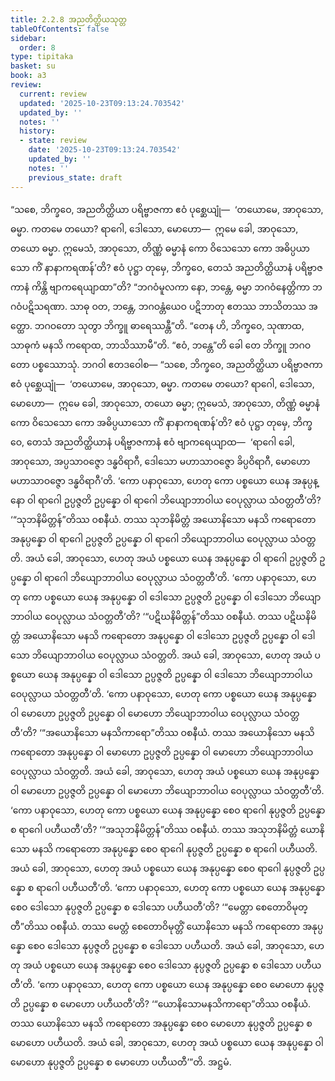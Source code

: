 ```yaml
---
title: 2.2.8 အညတိတ္ထိယသုတ္တ
tableOfContents: false
sidebar:
  order: 8
type: tipitaka
basket: su
book: a3
review:
  current: review
  updated: '2025-10-23T09:13:24.703542'
  updated_by: ''
  notes: ''
  history:
  - state: review
    date: '2025-10-23T09:13:24.703542'
    updated_by: ''
    notes: ''
    previous_state: draft
---
```



<ReviewStatus review={frontmatter.review} showDetails={true} />

<HypothesisAnnotation frontmatter={frontmatter} />

<DynamicBreadcrumb />

<Division number="69" book="a3" e="ch" v="15" p="199">

<Paragraph number="588" book="a3">
“သစေ, ဘိက္ခဝေ, အညတိတ္ထိယာ ပရိဗ္ဗာဇကာ ဧဝံ ပုစ္ဆေယျုံ—  ‘တယောမေ, အာဝုသော, ဓမ္မာ. ကတမေ တယော? ရာဂေါ, ဒေါသော, မောဟော—  ဣမေ ခေါ, အာဝုသော, တယော ဓမ္မာ. ဣမေသံ, အာဝုသော, တိဏ္ဏံ ဓမ္မာနံ ကော ဝိသေသော ကော အဓိပ္ပယာသော ကိံ နာနာကရဏန်’တိ? ဧဝံ ပုဋ္ဌာ တုမှေ, ဘိက္ခဝေ, တေသံ အညတိတ္ထိယာနံ ပရိဗ္ဗာဇကာနံ ကိန္တိ ဗျာကရေယျာထာ”တိ? “ဘဂဝံမူလကာ နော, ဘန္တေ, ဓမ္မာ ဘဂဝံနေတ္တိကာ ဘဂဝံပဋိသရဏာ. သာဓု ဝတ, ဘန္တေ, ဘဂဝန္တံယေဝ ပဋိဘာတု ဧတဿ ဘာသိတဿ အတ္ထော. ဘဂဝတော သုတွာ ဘိက္ခူ ဓာရေဿန္တီ”တိ. “တေန ဟိ, ဘိက္ခဝေ, သုဏာထ, သာဓုကံ မနသိ ကရောထ, ဘာသိဿာမီ”တိ. “ဧဝံ, ဘန္တေ”တိ ခေါ တေ ဘိက္ခူ ဘဂဝတော ပစ္စဿောသုံ. ဘဂဝါ ဧတဒဝေါစ—
</Paragraph>

<Paragraph number="589" book="a3">
“သစေ, ဘိက္ခဝေ, အညတိတ္ထိယာ ပရိဗ္ဗာဇကာ ဧဝံ ပုစ္ဆေယျုံ—  ‘တယောမေ, အာဝုသော, ဓမ္မာ. ကတမေ တယော? ရာဂေါ, ဒေါသော, မောဟော—  ဣမေ ခေါ, အာဝုသော, တယော ဓမ္မာ; ဣမေသံ, အာဝုသော, တိဏ္ဏံ ဓမ္မာနံ ကော ဝိသေသော ကော အဓိပ္ပယာသော ကိံ နာနာကရဏန်’တိ? ဧဝံ ပုဋ္ဌာ တုမှေ, ဘိက္ခဝေ, တေသံ အညတိတ္ထိယာနံ ပရိဗ္ဗာဇကာနံ ဧဝံ ဗျာကရေယျာထ—  ‘ရာဂေါ ခေါ, အာဝုသော, အပ္ပသာဝဇ္ဇော ဒန္ဓဝိရာဂီ, ဒေါသော မဟာသာဝဇ္ဇော ခိပ္ပဝိရာဂီ, မောဟော မဟာသာဝဇ္ဇော ဒန္ဓဝိရာဂီ’တိ.
</Paragraph>

<Paragraph number="590" book="a3">
‘ကော ပနာဝုသော, ဟေတု ကော ပစ္စယော ယေန အနုပ္ပန္နော ဝါ ရာဂေါ ဥပ္ပဇ္ဇတိ ဥပ္ပန္နော ဝါ ရာဂေါ ဘိယျောဘာဝါယ ဝေပုလ္လာယ သံဝတ္တတီ’တိ? ‘“သုဘနိမိတ္တန်”တိဿ ဝစနီယံ. တဿ သုဘနိမိတ္တံ အယောနိသော မနသိ ကရောတော အနုပ္ပန္နော ဝါ ရာဂေါ ဥပ္ပဇ္ဇတိ ဥပ္ပန္နော ဝါ ရာဂေါ ဘိယျောဘာဝါယ ဝေပုလ္လာယ သံဝတ္တတိ. အယံ ခေါ, အာဝုသော, ဟေတု အယံ ပစ္စယော ယေန အနုပ္ပန္နော ဝါ ရာဂေါ ဥပ္ပဇ္ဇတိ ဥပ္ပန္နော ဝါ ရာဂေါ ဘိယျောဘာဝါယ ဝေပုလ္လာယ သံဝတ္တတီ’တိ.
</Paragraph>

<Paragraph number="591" book="a3">
‘ကော ပနာဝုသော, ဟေတု ကော ပစ္စယော ယေန အနုပ္ပန္နော ဝါ ဒေါသော ဥပ္ပဇ္ဇတိ ဥပ္ပန္နော ဝါ ဒေါသော ဘိယျောဘာဝါယ ဝေပုလ္လာယ သံဝတ္တတီ’တိ? ‘“ပဋိဃနိမိတ္တန်”တိဿ ဝစနီယံ. တဿ ပဋိဃနိမိတ္တံ အယောနိသော မနသိ ကရောတော အနုပ္ပန္နော ဝါ ဒေါသော ဥပ္ပဇ္ဇတိ ဥပ္ပန္နော ဝါ ဒေါသော ဘိယျောဘာဝါယ ဝေပုလ္လာယ သံဝတ္တတိ. အယံ ခေါ, အာဝုသော, ဟေတု အယံ ပစ္စယော ယေန အနုပ္ပန္နော ဝါ ဒေါသော ဥပ္ပဇ္ဇတိ ဥပ္ပန္နော ဝါ ဒေါသော ဘိယျောဘာဝါယ ဝေပုလ္လာယ သံဝတ္တတီ’တိ.
</Paragraph>

<Paragraph number="592" book="a3">
‘ကော ပနာဝုသော, ဟေတု ကော ပစ္စယော ယေန အနုပ္ပန္နော ဝါ မောဟော ဥပ္ပဇ္ဇတိ ဥပ္ပန္နော ဝါ မောဟော ဘိယျောဘာဝါယ ဝေပုလ္လာယ သံဝတ္တတီ’တိ? ‘“အယောနိသော မနသိကာရော”တိဿ ဝစနီယံ. တဿ အယောနိသော မနသိ ကရောတော အနုပ္ပန္နော ဝါ မောဟော ဥပ္ပဇ္ဇတိ ဥပ္ပန္နော ဝါ မောဟော ဘိယျောဘာဝါယ ဝေပုလ္လာယ သံဝတ္တတိ. အယံ ခေါ, အာဝုသော, ဟေတု အယံ ပစ္စယော ယေန အနုပ္ပန္နော ဝါ မောဟော ဥပ္ပဇ္ဇတိ ဥပ္ပန္နော ဝါ မောဟော ဘိယျောဘာဝါယ ဝေပုလ္လာယ သံဝတ္တတီ’တိ.
</Paragraph>

<Paragraph number="593" book="a3">
‘ကော ပနာဝုသော, ဟေတု ကော ပစ္စယော ယေန အနုပ္ပန္နော စေဝ ရာဂေါ နုပ္ပဇ္ဇတိ ဥပ္ပန္နော စ ရာဂေါ ပဟီယတီ’တိ? ‘“အသုဘနိမိတ္တန်”တိဿ ဝစနီယံ. တဿ အသုဘနိမိတ္တံ ယောနိသော မနသိ ကရောတော အနုပ္ပန္နော စေဝ ရာဂေါ နုပ္ပဇ္ဇတိ ဥပ္ပန္နော စ ရာဂေါ ပဟီယတိ. အယံ ခေါ, အာဝုသော, ဟေတု အယံ ပစ္စယော ယေန အနုပ္ပန္နော စေဝ ရာဂေါ နုပ္ပဇ္ဇတိ ဥပ္ပန္နော စ ရာဂေါ ပဟီယတီ’တိ.
</Paragraph>

<Paragraph number="594" book="a3">
‘ကော ပနာဝုသော, ဟေတု ကော ပစ္စယော ယေန အနုပ္ပန္နော စေဝ ဒေါသော နုပ္ပဇ္ဇတိ ဥပ္ပန္နော စ ဒေါသော ပဟီယတီ’တိ? ‘“မေတ္တာ စေတောဝိမုတ္တီ”တိဿ ဝစနီယံ. တဿ မေတ္တံ စေတောဝိမုတ္တိံ ယောနိသော မနသိ ကရောတော အနုပ္ပန္နော စေဝ ဒေါသော နုပ္ပဇ္ဇတိ ဥပ္ပန္နော စ ဒေါသော ပဟီယတိ. အယံ ခေါ, အာဝုသော, ဟေတု အယံ ပစ္စယော ယေန အနုပ္ပန္နော စေဝ ဒေါသော နုပ္ပဇ္ဇတိ ဥပ္ပန္နော စ ဒေါသော ပဟီယတီ’တိ.
</Paragraph>

<Paragraph number="595" book="a3">
‘ကော ပနာဝုသော, ဟေတု ကော ပစ္စယော ယေန အနုပ္ပန္နော စေဝ မောဟော နုပ္ပဇ္ဇတိ ဥပ္ပန္နော စ မောဟော ပဟီယတီ’တိ? ‘“ယောနိသောမနသိကာရော”တိဿ ဝစနီယံ. တဿ ယောနိသော မနသိ ကရောတော အနုပ္ပန္နော စေဝ မောဟော နုပ္ပဇ္ဇတိ ဥပ္ပန္နော စ မောဟော ပဟီယတိ. အယံ ခေါ, အာဝုသော, ဟေတု အယံ ပစ္စယော ယေန အနုပ္ပန္နော ဝါ မောဟော နုပ္ပဇ္ဇတိ ဥပ္ပန္နော စ မောဟော ပဟီယတီ’”တိ.

</Paragraph>
</Division>

<Paragraph number="596" type="center" book="a3">
အဋ္ဌမံ.
</Paragraph>